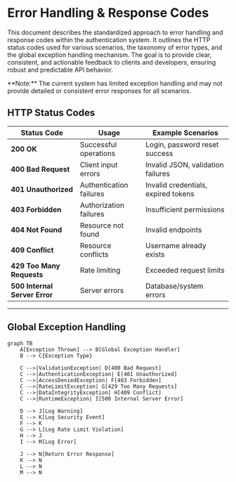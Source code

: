 
# Error Handling & Response Codes

This document describes the standardized approach to error handling and response codes within the authentication system. It outlines the HTTP status codes used for various scenarios, the taxonomy of error types, and the global exception handling mechanism. The goal is to provide clear, consistent, and actionable feedback to clients and developers, ensuring robust and predictable API behavior.

<Callout type="error">
  **Note:** The current system has limited exception handling and may not provide detailed or
  consistent error responses for all scenarios.
</Callout>

## HTTP Status Codes

| Status Code                   | Usage                   | Example Scenarios                   |
| ----------------------------- | ----------------------- | ----------------------------------- |
| **200 OK**                    | Successful operations   | Login, password reset success       |
| **400 Bad Request**           | Client input errors     | Invalid JSON, validation failures   |
| **401 Unauthorized**          | Authentication failures | Invalid credentials, expired tokens |
| **403 Forbidden**             | Authorization failures  | Insufficient permissions            |
| **404 Not Found**             | Resource not found      | Invalid endpoints                   |
| **409 Conflict**              | Resource conflicts      | Username already exists             |
| **429 Too Many Requests**     | Rate limiting           | Exceeded request limits             |
| **500 Internal Server Error** | Server errors           | Database/system errors              |

---

## Global Exception Handling

```mermaid
graph TB
    A[Exception Thrown] --> B[Global Exception Handler]
    B --> C{Exception Type}

    C -->|ValidationException| D[400 Bad Request]
    C -->|AuthenticationException| E[401 Unauthorized]
    C -->|AccessDeniedException| F[403 Forbidden]
    C -->|RateLimitException| G[429 Too Many Requests]
    C -->|DataIntegrityException| H[409 Conflict]
    C -->|RuntimeException| I[500 Internal Server Error]

    D --> J[Log Warning]
    E --> K[Log Security Event]
    F --> K
    G --> L[Log Rate Limit Violation]
    H --> J
    I --> M[Log Error]

    J --> N[Return Error Response]
    K --> N
    L --> N
    M --> N
```

